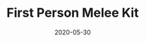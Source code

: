 ---
title: First Person Melee Kit
date: 2020-05-30
category:
  - 3D Art
  - Game Mechanic
external_link: https://borzi.itch.io/first-person-melee-asset-pack
related_engine: Unity3D
externals_profile:
    name: Moonlight Game Devs
---